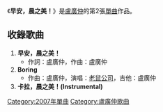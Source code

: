 {{infobox Single
| Name = 早安，晨之美！
| Artist = [[盧廣仲|盧廣仲]]
| Released =  2007年4月13日
}}
《'''早安，晨之美！'''》是[[盧廣仲|盧廣仲]]的第2張[[音樂單曲|單曲]]作品。

== 收錄歌曲 ==

# '''早安，晨之美！'''
#* 作詞：盧廣仲，作曲：盧廣仲
# '''Boring'''
#* 作曲：盧廣仲，演唱：[[老鼠公司|老鼠公司]]，吉他：盧廣仲
# '''卡拉，晨之美！(Instrumental)'''

{{盧廣仲}}
[[Category:2007年單曲|Category:2007年單曲]]
[[Category:盧廣仲歌曲|Category:盧廣仲歌曲]]